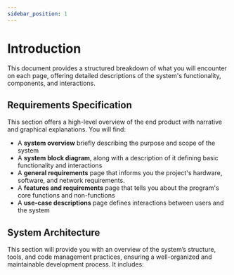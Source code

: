 ```yaml
---
sidebar_position: 1
---
```

# Introduction

This document provides a structured breakdown of what you will encounter on each page, offering detailed descriptions of the system's functionality, components, and interactions.

## Requirements Specification


This section offers a high-level overview of the end product with narrative and graphical explanations. You will find:

- A **system overview** briefly describing the purpose and scope of the system
- A **system block diagram**, along with a description of it defining basic functionality and interactions
- A **general requirements** page that informs you the project's hardware, software, and network requirements.
- A **features and requirements** page that tells you about the program's core functions and non-functions
- A **use-case descriptions** page defines interactions between users and the system


## System Architecture

This section will provide you with an overview of the system’s structure, tools, and code management practices, ensuring a well-organized and maintainable development process. It includes:
